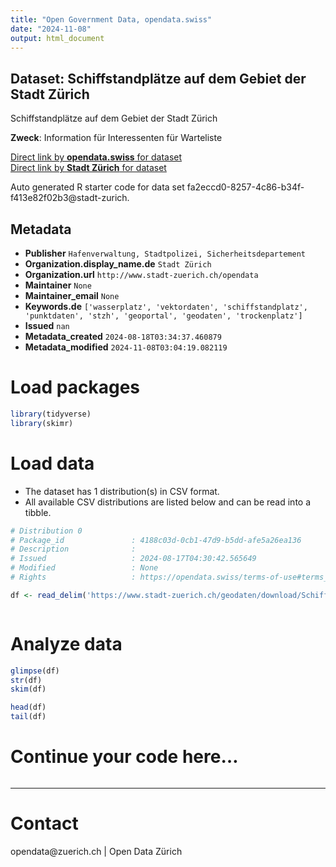 ```yaml
---
title: "Open Government Data, opendata.swiss"
date: "2024-11-08"
output: html_document
---
```


## Dataset: Schiffstandplätze auf dem Gebiet der Stadt Zürich

Schiffstandplätze auf dem Gebiet der Stadt Zürich

**Zweck**: Information für Interessenten für Warteliste

[Direct link by **opendata.swiss** for dataset](https://opendata.swiss/de/dataset/schiffstandplatze-auf-dem-gebiet-der-stadt-zurich)<br>
[Direct link by **Stadt Zürich** for dataset](https://data.stadt-zuerich.ch/dataset/geo_schiffstandplaetze_auf_dem_gebiet_der_stadt_zuerich)

Auto generated R starter code for data set fa2eccd0-8257-4c86-b34f-f413e82f02b3@stadt-zurich.

## Metadata

- **Publisher** `Hafenverwaltung, Stadtpolizei, Sicherheitsdepartement`
- **Organization.display_name.de** `Stadt Zürich`
- **Organization.url** `http://www.stadt-zuerich.ch/opendata`
- **Maintainer** `None`
- **Maintainer_email** `None`
- **Keywords.de** `['wasserplatz', 'vektordaten', 'schiffstandplatz', 'punktdaten', 'stzh', 'geoportal', 'geodaten', 'trockenplatz']`
- **Issued** `nan`
- **Metadata_created** `2024-08-18T03:34:37.460879`
- **Metadata_modified** `2024-11-08T03:04:19.082119`


# Load packages

```r

library(tidyverse)
library(skimr)

```

# Load data

-   The dataset has 1 distribution(s) in CSV format.
-   All available CSV distributions are listed below and can be read into a tibble.

```r

# Distribution 0
# Package_id               : 4188c03d-0cb1-47d9-b5dd-afe5a26ea136
# Description              : 
# Issued                   : 2024-08-17T04:30:42.565649
# Modified                 : None
# Rights                   : https://opendata.swiss/terms-of-use#terms_open

df <- read_delim('https://www.stadt-zuerich.ch/geodaten/download/Schiffstandplaetze_auf_dem_Gebiet_der_Stadt_Zuerich?format=10008')



```

# Analyze data

```r

glimpse(df)
str(df)
skim(df)

head(df)
tail(df)

```

# Continue your code here...

```r

```

------------------------------------------------------------------------

# Contact

opendata@zuerich.ch | Open Data Zürich
